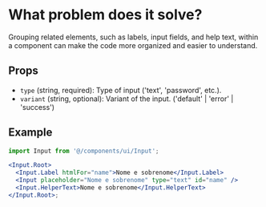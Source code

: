 
<Meta title="UI/Input" />

# What problem does it solve?

Grouping related elements, such as labels, input fields, and help text, within a component can make the code more organized and easier to understand.
## Props

- `type` (string, required): Type of input ('text', 'password', etc.).
- `variant` (string, optional): Variant of the input. ('default' | 'error' | 'success')

## Example

```jsx
import Input from '@/components/ui/Input';

<Input.Root>
  <Input.Label htmlFor="name">Nome e sobrenome</Input.Label>
  <Input placeholder="Nome e sobrenome" type="text" id="name" />
  <Input.HelperText>Nome e sobrenome</Input.HelperText>
</Input.Root>;
```
